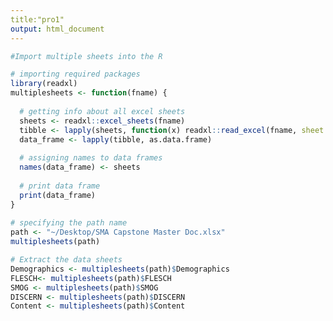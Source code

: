 ```yaml
---
title:"pro1"
output: html_document
---
```


```r
#Import multiple sheets into the R

# importing required packages
library(readxl)    
multiplesheets <- function(fname) {
   
  # getting info about all excel sheets
  sheets <- readxl::excel_sheets(fname)
  tibble <- lapply(sheets, function(x) readxl::read_excel(fname, sheet = x))
  data_frame <- lapply(tibble, as.data.frame)
    
  # assigning names to data frames
  names(data_frame) <- sheets
    
  # print data frame
  print(data_frame)
}
  
# specifying the path name
path <- "~/Desktop/SMA Capstone Master Doc.xlsx"
multiplesheets(path)

# Extract the data sheets
Demographics <- multiplesheets(path)$Demographics
FLESCH<- multiplesheets(path)$FLESCH
SMOG <- multiplesheets(path)$SMOG
DISCERN <- multiplesheets(path)$DISCERN
Content <- multiplesheets(path)$Content

```

